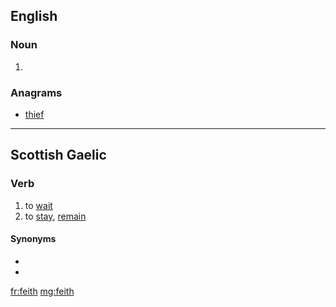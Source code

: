 ==English==

===Noun===
{{en-noun}}

# {{obsolete spelling of|faith}}

===Anagrams===
* [[thief#English|thief]]

----

==Scottish Gaelic==

===Verb===
{{head|gd|verb|verbal noun|feitheamh}}

# to [[wait]]
# to [[stay]], [[remain]]

====Synonyms====
* {{l|gd|fan}}
* {{l|gd|fuirich}}

[[fr:feith]]
[[mg:feith]]